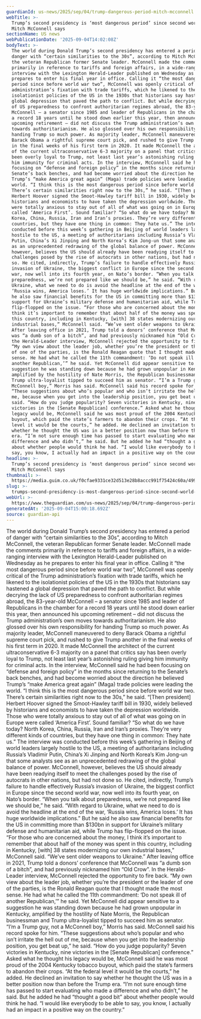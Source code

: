 ```yaml
---
guardianId: us-news/2025/sep/04/trump-dangerous-period-mitch-mcconnell
webTitle: >-
  Trump’s second presidency is ‘most dangerous period’ since second world war,
  Mitch McConnell says
sectionName: US news
webPublicationDate: '2025-09-04T14:02:08Z'
bodyText: >-
  The world during Donald Trump’s second presidency has entered a period of
  danger with “certain similarities to the 30s”, according to Mitch McConnell,
  the veteran Republican former Senate leader. McConnell made the comments
  primarily in reference to tariffs and foreign affairs, in a wide-ranging
  interview with the Lexington Herald-Leader published on Wednesday as he
  prepares to enter his final year in office. Calling it “the most dangerous
  period since before world war two”, McConnell was openly critical of the Trump
  administration’s fixation with trade tariffs, which he likened to the
  isolationist policies of the US in the 1930s that historians say hastened a
  global depression that paved the path to conflict. But while decrying the lack
  of US preparedness to confront authoritarian regimes abroad, the 83-year-old
  McConnell – a senator since 1985 and leader of Republicans in the chamber for
  a record 18 years until he stood down earlier this year, then announced his
  upcoming retirement – did not discuss the Trump administration’s own moves
  towards authoritarianism. He also glossed over his own responsibility for
  handing Trump so much power. As majority leader, McConnell maneuvered to deny
  Barack Obama a rightful supreme court pick, and rushed to give Trump another
  in the final weeks of his first term in 2020. It made McConnell the architect
  of the current ultraconservative 6-3 majority on a panel that critics say has
  been overly loyal to Trump, not least last year’s astonishing ruling giving
  him immunity for criminal acts. In the interview, McConnell said he had been
  focusing on “defense and foreign policy” in the months since returning to the
  Senate’s back benches, and had become worried about the direction he believed
  Trump’s “make America great again” (Maga) trade policies were leading the
  world. “I think this is the most dangerous period since before world war two.
  There’s certain similarities right now to the 30s,” he said. “[Then president]
  Herbert Hoover signed the Smoot-Hawley tariff bill in 1930, widely believed by
  historians and economists to have taken the depression worldwide. Those who
  were totally anxious to stay out of all of what was going on in Europe were
  called ‘America First’. Sound familiar? “So what do we have today? North
  Korea, China, Russia, Iran and Iran’s proxies. They’re very different kinds of
  countries, but they have one thing in common: They hate us.” The interview was
  conducted before this week’s gathering in Beijing of world leaders largely
  hostile to the US, a meeting of authoritarians including Russia’s Vladimir
  Putin, China’s Xi Jinping and North Korea’s Kim Jong-un that some analysts see
  as an unprecedented redrawing of the global balance of power. McConnell,
  however, believes the US should already have been readying itself to meet the
  challenges posed by the rise of autocrats in other nations, but had not done
  so. He cited, indirectly, Trump’s failure to handle effectively Russia’s
  invasion of Ukraine, the biggest conflict in Europe since the second world
  war, now well into its fourth year, on Nato’s border. “When you talk about
  preparedness, we’re not prepared like we should be,” he said. “With regard to
  Ukraine, what we need to do is avoid the headline at the end of the war,
  ‘Russia wins, America loses.’ It has huge worldwide implications.” But he said
  he also saw financial benefits for the US in committing more than $130bn in
  support for Ukraine’s military defense and humanitarian aid, while Trump has
  flip-flopped on the issue. “For those who are concerned about the money, I
  think it’s important to remember that about half of the money was spent in
  this country, including in Kentucky, [with] 38 states modernizing our own
  industrial bases,” McConnell said. “We’ve sent older weapons to Ukraine.”
  After leaving office in 2021, Trump told a donors’ conference that McConnell
  was “a dumb son of a bitch”, and had previously nicknamed him “Old Crow”. In
  the Herald-Leader interview, McConnell rejected the opportunity to fire back.
  “My own view about the leader job, whether you’re the president or the leader
  of one of the parties, is the Ronald Reagan quote that I thought made the most
  sense. He had what he called the 11th commandment: ‘Do not speak ill of
  another Republican,’” he said. Yet McConnell did appear sensitive to a
  suggestion he was standing down because he had grown unpopular in Kentucky,
  amplified by the hostility of Nate Morris, the Republican businessman and
  Trump ultra-loyalist tipped to succeed him as senator. “I’m a Trump guy, not a
  McConnell boy,” Morris has said. McConnell said his record spoke for him.
  “These suggestions about who’s popular and who isn’t irritate the hell out of
  me, because when you get into the leadership position, you get beat up,” he
  said. “How do you judge popularity? Seven victories in Kentucky, nine
  victories in the [Senate Republican] conference.” Asked what he thought his
  legacy would be, McConnell said he was most proud of the 2004 Kentucky tobacco
  buyout, which paid the state’s farmers to abandon their crops. “At the federal
  level it would be the courts,” he added. He declined an invitation to say
  whether he thought the US was in a better position now than before the Trump
  era. “I’m not sure enough time has passed to start evaluating who made a
  difference and who didn’t,” he said. But he added he had “thought a good bit”
  about whether people would think he had. “I would like everybody to be able to
  say, you know, I actually had an impact in a positive way on the country.”
headline: >-
  Trump’s second presidency is ‘most dangerous period’ since second world war,
  Mitch McConnell says
thumbnail: >-
  https://media.guim.co.uk/f0cfae9331ce32d513e28b8accc991f75424c60a/499_0_5001_4002/500.jpg
slug: >-
  trumps-second-presidency-is-most-dangerous-period-since-second-world-war-mitch-mcconnell-says
webUrl: >-
  https://www.theguardian.com/us-news/2025/sep/04/trump-dangerous-period-mitch-mcconnell
generatedAt: '2025-09-04T15:00:18.692Z'
source: guardian-api
---
```

The world during Donald Trump’s second presidency has entered a period of danger with “certain similarities to the 30s”, according to Mitch McConnell, the veteran Republican former Senate leader. McConnell made the comments primarily in reference to tariffs and foreign affairs, in a wide-ranging interview with the Lexington Herald-Leader published on Wednesday as he prepares to enter his final year in office. Calling it “the most dangerous period since before world war two”, McConnell was openly critical of the Trump administration’s fixation with trade tariffs, which he likened to the isolationist policies of the US in the 1930s that historians say hastened a global depression that paved the path to conflict. But while decrying the lack of US preparedness to confront authoritarian regimes abroad, the 83-year-old McConnell – a senator since 1985 and leader of Republicans in the chamber for a record 18 years until he stood down earlier this year, then announced his upcoming retirement – did not discuss the Trump administration’s own moves towards authoritarianism. He also glossed over his own responsibility for handing Trump so much power. As majority leader, McConnell maneuvered to deny Barack Obama a rightful supreme court pick, and rushed to give Trump another in the final weeks of his first term in 2020. It made McConnell the architect of the current ultraconservative 6-3 majority on a panel that critics say has been overly loyal to Trump, not least last year’s astonishing ruling giving him immunity for criminal acts. In the interview, McConnell said he had been focusing on “defense and foreign policy” in the months since returning to the Senate’s back benches, and had become worried about the direction he believed Trump’s “make America great again” (Maga) trade policies were leading the world. “I think this is the most dangerous period since before world war two. There’s certain similarities right now to the 30s,” he said. “[Then president] Herbert Hoover signed the Smoot-Hawley tariff bill in 1930, widely believed by historians and economists to have taken the depression worldwide. Those who were totally anxious to stay out of all of what was going on in Europe were called ‘America First’. Sound familiar? “So what do we have today? North Korea, China, Russia, Iran and Iran’s proxies. They’re very different kinds of countries, but they have one thing in common: They hate us.” The interview was conducted before this week’s gathering in Beijing of world leaders largely hostile to the US, a meeting of authoritarians including Russia’s Vladimir Putin, China’s Xi Jinping and North Korea’s Kim Jong-un that some analysts see as an unprecedented redrawing of the global balance of power. McConnell, however, believes the US should already have been readying itself to meet the challenges posed by the rise of autocrats in other nations, but had not done so. He cited, indirectly, Trump’s failure to handle effectively Russia’s invasion of Ukraine, the biggest conflict in Europe since the second world war, now well into its fourth year, on Nato’s border. “When you talk about preparedness, we’re not prepared like we should be,” he said. “With regard to Ukraine, what we need to do is avoid the headline at the end of the war, ‘Russia wins, America loses.’ It has huge worldwide implications.” But he said he also saw financial benefits for the US in committing more than $130bn in support for Ukraine’s military defense and humanitarian aid, while Trump has flip-flopped on the issue. “For those who are concerned about the money, I think it’s important to remember that about half of the money was spent in this country, including in Kentucky, [with] 38 states modernizing our own industrial bases,” McConnell said. “We’ve sent older weapons to Ukraine.” After leaving office in 2021, Trump told a donors’ conference that McConnell was “a dumb son of a bitch”, and had previously nicknamed him “Old Crow”. In the Herald-Leader interview, McConnell rejected the opportunity to fire back. “My own view about the leader job, whether you’re the president or the leader of one of the parties, is the Ronald Reagan quote that I thought made the most sense. He had what he called the 11th commandment: ‘Do not speak ill of another Republican,’” he said. Yet McConnell did appear sensitive to a suggestion he was standing down because he had grown unpopular in Kentucky, amplified by the hostility of Nate Morris, the Republican businessman and Trump ultra-loyalist tipped to succeed him as senator. “I’m a Trump guy, not a McConnell boy,” Morris has said. McConnell said his record spoke for him. “These suggestions about who’s popular and who isn’t irritate the hell out of me, because when you get into the leadership position, you get beat up,” he said. “How do you judge popularity? Seven victories in Kentucky, nine victories in the [Senate Republican] conference.” Asked what he thought his legacy would be, McConnell said he was most proud of the 2004 Kentucky tobacco buyout, which paid the state’s farmers to abandon their crops. “At the federal level it would be the courts,” he added. He declined an invitation to say whether he thought the US was in a better position now than before the Trump era. “I’m not sure enough time has passed to start evaluating who made a difference and who didn’t,” he said. But he added he had “thought a good bit” about whether people would think he had. “I would like everybody to be able to say, you know, I actually had an impact in a positive way on the country.”
